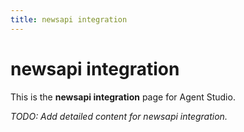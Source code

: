 ```yaml
---
title: newsapi integration
---
```


# newsapi integration

This is the **newsapi integration** page for Agent Studio.

_TODO: Add detailed content for newsapi integration._
